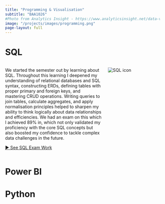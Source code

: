 ```yaml
---
title: "Programming & Visualisation"
subtitle: "BAA1026"
#Photo from Analytics Insight - https://www.analyticsinsight.net/data-visualization/essential-programming-languages-for-data-visualization
image: "/projects/images/programming.png"
page-layout: full
---
```


# SQL

::: columns
::: {.column width="65%"}
We started the semester out by learning about SQL. Throughout this learning I deepened my understanding of relational databases and SQL syntax, constructing ERDs, defining tables with proper primary and foreign keys, and mastering CRUD operations. Writing queries to join tables, calculate aggregates, and apply normalisation principles helped to sharpen my ability to think logically about data relationships and efficiencies. We had an exam on this which I achieved 89% in, which not only validated my proficiency with the core SQL concepts but also boosted my confidence to tackle complex data challenges in the future.

[► See SQL Exam Work](SQL/SQL_exam.qmd)
:::

::: {.column width="35%" .text-center}
<img src="/projects/images/sql_icon.jpg" alt="SQL icon" style="max-width:100%;height:auto;" />
:::
:::

# Power BI

# Python